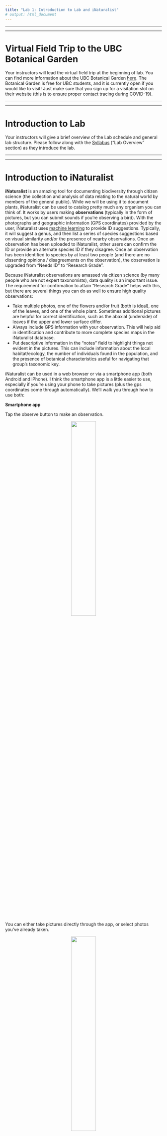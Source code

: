 ```yaml
---
title: "Lab 1: Introduction to Lab and iNaturalist"
# output: html_document
---
```


---

---

# Virtual Field Trip to the UBC Botanical Garden

Your instructors will lead the virtual field trip at the beginning of lab. You can find more information about the UBC Botanical Garden [here](https://botanicalgarden.ubc.ca). The Botanical Garden is free for UBC students, and it is currently open if you would like to visit! Just make sure that you sign up for a visitation slot on their website (this is to ensure proper contact tracing during COVID-19). 

---

---

# Introduction to Lab

Your instructors will give a brief overview of the Lab schedule and general lab structure. Please follow along with the [Syllabus](Syllabus.html) ("Lab Overview" section) as they introduce the lab.

---

---

# Introduction to iNaturalist

**iNaturalist** is an amazing tool for documenting biodiversity through citizen science (the collection and analysis of data relating to the natural world by members of the general public). While we will be using it to document plants, iNaturalist can be used to catalog pretty much any organism you can think of. It works by users making **observations** (typically in the form of pictures, but you can submit sounds if you're observing a bird). With the photographs and geographic information (GPS coordinates) provided by the user, iNaturalist uses [machine learning](https://www.inaturalist.org/pages/computer_vision_demo) to provide ID suggestions. Typically, it will suggest a genus, and then list a series of species suggestions based on visual similarity and/or the presence of nearby observations. Once an observation has been uploaded to iNaturalist, other users can confirm the ID or provide an alternate species ID if they disagree. Once an observation has been identified to species by at least two people (and there are no dissenting opinions / disagreements on the observation), the observation is upgraded from "Needs ID" to "Research Grade".

Because iNaturalist observations are amassed via citizen science (by many people who are not expert taxonomists), data quality is an important issue. The requirement for confirmation to attain "Research Grade" helps with this, but there are several things you can do as well to ensure high quality observations: 

- Take multiple photos, one of the flowers and/or fruit (both is ideal), one of the leaves, and one of the whole plant. Sometimes additional pictures are helpful for correct identification, such as the abaxial (underside) of leaves if the upper and lower surface differ. 
- Always include GPS information with your observation. This will help aid in identification and contribute to more complete species maps in the iNaturalist database.
- Put descriptive information in the "notes" field to highlight things not evident in the pictures. This can include information about the local habitat/ecology, the number of individuals found in the population, and the presence of botanical characteristics useful for navigating that group's taxonomic key.

iNaturalist can be used in a web browser or via a smartphone app (both Android and iPhone). I think the smartphone app is a little easier to use, especially if you're using your phone to take pictures (plus the gps coordinates come through automatically). We'll walk you through how to use both:

**Smartphone app**

Tap the observe button to make an observation.

<p align="center">
![](./media/inat_1.png){width=40%}
</p>

</br>

You can either take pictures directly through the app, or select photos you've already taken.

<p align="center">
![](./media/inat_2.png){width=40%}
</p>

</br>

Tap the '+' button to add another photo to your observation. Make sure to fill out all the important fields (ID, location, notes, and make sure to select the BIOL 324 project if you are turning in this observation).

<p align="center">
![](./media/inat_3.png){width=40%}
</p>

</br> 

Indicate phenology information - is the plant vegetative only (no reproductive structures), in bud (flowers present but not open), flowering, or fruiting. 

<p align="center">
![](./media/inat_4.png){width=40%}
</p>

</br>

**Browser**

It is a similar process if you are using the browser. Click "upload" to make an observation.

<p align="center">
![](./media/inat_5.png){width=100%}
</p>

</br>

Drag and drop pictures into your browser window. Make sure to combine photos into a single observation. 

<p align="center">
![](./media/inat_6.png){width=100%}
</p>

</br> 

You can now fill out all the important fields. You may have to manually select the location if it does not automatically take the GPS coordinates from your photos. Again, make sure to select the BIOL 324 project if you want to turn this observation in. 

<p align="center">
![](./media/inat_7.png){width=100%}
</p>

</br>

Unlike the smartphone app version, flowering phenology does not pop up automatically when selecting the project in the browser, so you'll have to go to the "Your Observations" tab at the top of the page and add the phenology after submitting your observations. 

</br>

Here are some links with additional helpful info:

https://www.inaturalist.org/pages/getting+started

https://www.youtube.com/results?search_query=inaturalist+app+tutorial


---

---

# Project 1 (iNaturalist)

Before you can make any observations, you need to make an iNaturalist account. Go to the [iNaturalist website](https://www.inaturalist.org) to create an account (it's free). Once you've made an account, [enter your name and iNaturalist id into this Google sheet](https://docs.google.com/spreadsheets/d/1lUajuGPwVc29feAesxS9DYLhfNqYxRrawvofaE6bYjA/edit?usp=sharing). **This is required before you can start working on Project 1 (iNaturalist)**, because I need your username to invite you to the BIOL 324 iNaturalist project. 

You can find the [information for Project 1 (iNaturalist) here](BIOL_324_Project_1.html).

---

---


# Introduction to Flowers

![](media/diagram_basic1.png)

Much of plant taxonomy is concerned with the structure and characteristics of **flowers**. A typical flower contains 4 whorls: **sepals**, **petals**, **stamens**, and **carpels (pistils)** (in that order from the outside to the inside of the flower). The sepals are often green (but are often petaloid as well as you will see), and serve to protect the flower as it is developing in bud. The petals are the primary attractive feature of the flower, and function to attract pollinators (that is why wind-pollinated plants do not usually have showy flowers). The stamens are the male reproductive structures of the flower, producing pollen inside the anthers. The carpels/pistils are the female reproductive structures, and house the ovules inside of the ovary (we will go more into the difference between carpels and pistils in Lab 2). 

Flowers are only produced during certain times of year (differing from species to species). Pollinators will visit the flower (often in search of nectar), get covered in pollen during their visit, and deposit pollen onto the stigma (receptive surface of the pistil) upon visiting the next flower. The pollen grains will germinate on the stigma and grow pollen tubes down the style, delivering sperm to the ovules inside the ovary. Once the ovules have been fertilized, they will develop into seeds, and the ovary will develop into a fruit (often swelling to a much larger size and in some cases changing shape). After fertilization, the outer 3 whorls often whither away.  

---

---

**-KNOWLEDGE CHECK-**

Using the terms in the above diagram and your **imagination**, make a drawing of a flower completely new to science. It is OK if it is inspired by a real flower, and it is OK to make it as wild looking as you want, *as long as it follows the morphological rules described above* (i.e., it should have all 4 whorls in the proper order). In addition, make a second drawing depicting the flower once the fruit has formed (hint: what organ transforms into the fruit after fertilization occurs, and what happens to the other whorls?). Make sure to include these terms: receptacle, pedicel, petal, corolla, sepal, calyx, stigma, style, ovary, pistil, anther, filament, stamen, fruit. 


